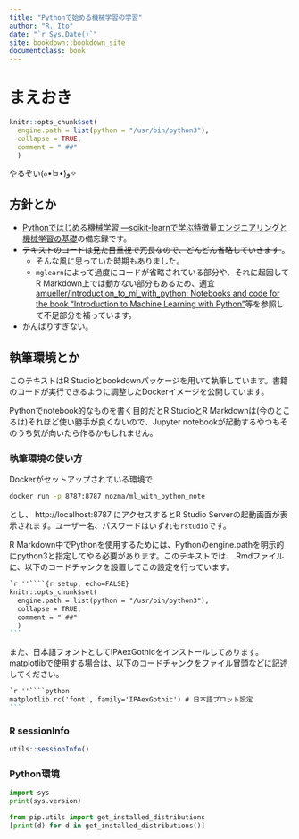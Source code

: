 ```yaml
---
title: "Pythonで始める機械学習の学習"
author: "R. Ito"
date: "`r Sys.Date()`"
site: bookdown::bookdown_site
documentclass: book
---
```


# まえおき {-}

```r
knitr::opts_chunk$set(
  engine.path = list(python = "/usr/bin/python3"),
  collapse = TRUE,
  comment = " ##"
  )
```

やるぞい(๑•̀ㅂ•́)و✧

## 方針とか {-}

- [Pythonではじめる機械学習 ―scikit-learnで学ぶ特徴量エンジニアリングと機械学習の基礎](https://www.amazon.co.jp/dp/4873117984/)の備忘録です。
- <del>テキストのコードは見た目重視で冗長なので、どんどん省略していきます</del>。
    - そんな風に思っていた時期もありました。
    - `mglearn`によって過度にコードが省略されている部分や、それに起因してR Markdown上では動かない部分もあるため、適宜[amueller/introduction_to_ml_with_python: Notebooks and code for the book "Introduction to Machine Learning with Python"](https://github.com/amueller/introduction_to_ml_with_python)等を参照して不足部分を補っています。
- がんばりすぎない。

## 執筆環境とか {-}

このテキストはR Studioとbookdownパッケージを用いて執筆しています。書籍のコードが実行できるように調整したDockerイメージを公開しています。

Pythonでnotebook的なものを書く目的だとR StudioとR Markdownは(今のところは)それほど使い勝手が良くないので、Jupyter notebookが起動するやつもそのうち気が向いたら作るかもしれません。

### 執筆環境の使い方 {-}

Dockerがセットアップされている環境で

```bash
docker run -p 8787:8787 nozma/ml_with_python_note
```

とし、 http://localhost:8787 にアクセスするとR Studio Serverの起動画面が表示されます。ユーザー名、パスワードはいずれも`rstudio`です。

R Markdown中でPythonを使用するためには、Pythonのengine.pathを明示的にpython3と指定してやる必要があります。このテキストでは、.Rmdファイルに、以下のコードチャンクを設置してこの設定を行っています。

````markdown
`r ''````{r setup, echo=FALSE}
knitr::opts_chunk$set(
  engine.path = list(python = "/usr/bin/python3"),
  collapse = TRUE,
  comment = " ##"
  )
```
````

また、日本語フォントとしてIPAexGothicをインストールしてあります。matplotlibで使用する場合は、以下のコードチャンクをファイル冒頭などに記述してください。

````markdown
`r ''````python
matplotlib.rc('font', family='IPAexGothic') # 日本語プロット設定
```
````

### R sessionInfo {-}


```r
utils::sessionInfo()
```


### Python環境 {-}

```python
import sys
print(sys.version)
```

```python
from pip.utils import get_installed_distributions
[print(d) for d in get_installed_distributions()]
```

